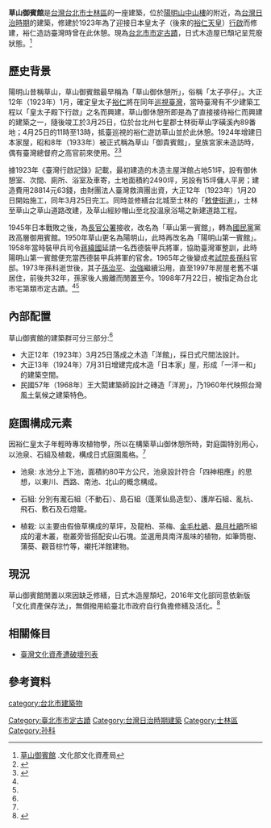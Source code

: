 {{expand|time=2016-01-30T17:34:05+00:00}}
{{refimprove|time=2016-01-30T17:34:05+00:00}}
{{tw monument
|name=草山御賓館
|formername=
|image=
|imagename=
|othername=
|formalname=
|level= 台北市定古蹟
|class= 宅第
|date=1998年9月1日
|time= {{flagicon|Empire of Japan}}[[大正|大正]]十二年（1923年）
|material=
|location={{flagicon|ROC}}臺北市士林區新園街1號
|open=
|cost=
|website=
|reg_url =https://nchdb.boch.gov.tw/assets/advanceSearch/monument/19980901000003
}}
'''草山御賓館'''是[[台灣|台灣]][[台北市|台北市]][[士林區|士林區]]的一座建築，位於[[陽明山|陽明山]][[中山樓_(臺北市)|中山樓]]的附近，為[[台灣日治時期|台灣日治時期]]的建築，修建於1923年為了迎接日本皇太子（後來的[[裕仁天皇|裕仁天皇]]）[[臺灣行啟|行啟]]而修建，裕仁造訪臺灣時曾在此休憩。現為[[臺北市文化資產|台北市市定古蹟]]，日式木造屋已頹圮呈荒廢狀態。<ref>[https://nchdb.boch.gov.tw/assets/advanceSearch/monument/19980901000003 草山御賓館] {{Wayback|url=https://nchdb.boch.gov.tw/assets/advanceSearch/monument/19980901000003 |date=20190113232511 }}.文化部文化資產局</ref>

==歷史背景==
陽明山昔稱草山，草山御賓館最早稱為「草山御休憩所」，俗稱「太子亭仔」。大正12年（1923年）1月，確定皇太子[[昭和天皇|裕仁]]將在同年[[臺灣行啟|巡視臺灣]]，當時臺灣有不少建築工程以「皇太子殿下行啟」之名而興建，草山御休憩所即是為了直接接待裕仁而興建的建築之一，隨後竣工於3月25日，位於台北州七星郡士林街草山字磺溪內89番地；4月25日的11時至13時，抵臺巡視的裕仁遊訪草山並於此休憩。1924年增建日本家屋，昭和8年（1933年）被正式稱為草山「御貴賓館」，皇族宮家未造訪時，偶有臺灣總督府之高官前來使用。<ref name="林會承">{{cite web |url=http://rdnet.taipei.gov.tw/xDCM/DOFiles/pdf/00/00/01/12/61/930826-pdf-37922-174920.pdf |language=zh-tw |title=林會承《國立台北藝術大學:直轄市定古蹟草山御賓館實測記錄》 |publisher=臺北市政府文化局2002年 |accessdate= |archive-date=2016-10-02 |archive-url=https://web.archive.org/web/20161002065242/http://rdnet.taipei.gov.tw/xDCM/DOFiles/pdf/00/00/01/12/61/930826-pdf-37922-174920.pdf |dead-url=no }}</ref><ref name="郭中端">{{cite web |url=https://www.ymsnp.gov.tw/main_ch/fileRename/fileRename.aspx?uid=2159&fid=4614&kid=2&site_id=0 |language=zh-tw |title=郭中端《陽明山國家公園日式溫泉建築解說及保存規劃》 |publisher=內政部營建署陽明山國家公園管理處 2004年（表 3-2-8-前8） |accessdate= |archive-date=2021-04-10 |archive-url=https://web.archive.org/web/20210410120809/https://www.ymsnp.gov.tw/main_ch/fileRename/fileRename.aspx?uid=2159&fid=4614&kid=2&site_id=0 |dead-url=no }}</ref>

據1923年《臺灣行啟記錄》記載，最初建造的木造主屋洋館占地51坪，設有御休憩室、次間、廁所、浴室及車寄，土地面積約2490坪，另設有15坪傭人平房；建造費用28814元63錢，由財團法人臺灣救濟團出資，大正12年（1923年）1月20日開始施工，同年3月25日完工。同時並修繕台北城至士林的「[[敕使街道|敕使街道]]」，士林至草山之草山道路改建，及草山經紗帽山至北投溫泉浴場之新建道路工程。

1945年日本戰敗之後，為[[台灣行政長官公署|長官公署]]接收，改名為「草山第一賓館」，轉為[[國民黨|國民黨]]黨政高層御用賓館。1950年草山更名為陽明山，此時再改名為「陽明山第一賓館」。1958年當時裝甲兵司令[[蔣緯國|蔣緯國]]延請一名西德裝甲兵將軍，協助臺灣軍整訓，此時陽明山第一賓館便充當西德裝甲兵將軍的官舍。1965年之後變成[[考試院長|考試院長]][[孫科|孫科]]官邸。1973年孫科逝世後，其子[[孫治平|孫治平]]、[[孫治強|治強]]繼續沿用，直至1997年房屋老舊不堪居住，前後共32年，孫家後人搬離而閒置至今。1998年7月22日，被指定為台北市宅第類市定古蹟。<ref name="林會承"/><ref name="郭中端"/>

==內部配置==
草山御賓館的建築群可分三部分:<ref name="林會承"/>
* 大正12年（1923年）3月25日落成之木造「洋館」，採日式尺間法設計。
* 大正13年（1924年）7月31日增建完成木造「日本家」屋，形成「一洋一和」的建築空間。
* 民國57年（1968年）王大閎建築師設計之磚造「洋房」，乃1960年代映照台灣風土氣候之建築特色。

==庭園構成元素==
因裕仁皇太子年輕時專攻植物學，所以在構築草山御休憩所時，對庭園特別用心，以池泉、石組及植栽，構成日式庭園風格。<ref name="林會承"/>

*池泉: 水池分上下池，面積約80平方公尺，池泉設計符合「四神相應」的思想，以東川、西路、南池、北山的概念構成。

*石組: 分別有瀧石組（不動石）、島石組（蓬萊仙島造型）、護岸石組、亂杭、飛石、敷石及石燈籠。

*植栽: 以主要由假儉草構成的草坪，及龍柏、茶梅、[[金毛杜鵑|金毛杜鵑]]、[[皋月杜鵑|皋月杜鵑]]所組成的灌木叢，樹叢旁皆搭配安山石塊。並選用具南洋風味的植物，如筆筒樹、蒲葵、觀音棕竹等，襯托洋館建物。

==現況==
草山御賓館閒置以來因缺乏修繕，日式木造屋頹圮，2016年文化部同意依新版「文化資產保存法」，無償撥用給臺北市政府自行負擔修繕及活化。<ref name="自由時報">{{cite web|url=http://news.ltn.com.tw/news/local/paper/1018732|language=zh-tw|title=《荒廢18年 草山御賓館將無償撥用活化》|publisher=自由時報2016年8月6日|accessdate=|archive-date=2016年10月2日|archive-url=https://web.archive.org/web/20161002124408/http://news.ltn.com.tw/news/local/paper/1018732|dead-url=no}}</ref>

== 相關條目 ==
*[[臺灣文化資產遭破壞列表|臺灣文化資產遭破壞列表]]

==參考資料==
{{Reflist}}

[[category:台北市建築物|category:台北市建築物]]
[[Category:臺北市市定古蹟|Category:臺北市市定古蹟]]
[[Category:台灣日治時期建築|Category:台灣日治時期建築]]
[[Category:士林區|Category:士林區]]
[[Category:孙科|Category:孙科]]